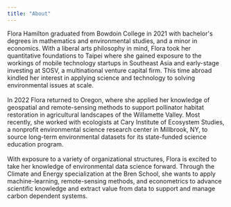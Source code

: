 ```yaml
---
title: "About"
---
```


Flora Hamilton graduated from Bowdoin College in 2021 with bachelor\'s degrees in mathematics and environmental studies, and a minor in economics. With a liberal arts philosophy in mind, Flora took her quantitative foundations to Taipei where she gained exposure to the workings of mobile technology startups in Southeast Asia and early-stage investing at SOSV, a multinational venture capital firm. This time abroad kindled her interest in applying science and technology to solving environmental issues at scale.\
\
In 2022 Flora returned to Oregon, where she applied her knowledge of geospatial and remote-sensing methods to support pollinator habitat restoration in agricultural landscapes of the Willamette Valley. Most recently, she worked with ecologists at Cary Institute of Ecosystem Studies, a nonprofit environmental science research center in Millbrook, NY, to source long-term environmental datasets for its state-funded science education program.\
\
With exposure to a variety of organizational structures, Flora is excited to take her knowledge of environmental data science forward. Through the Climate and Energy specialization at the Bren School, she wants to apply machine-learning, remote-sensing methods, and econometrics to advance scientific knowledge and extract value from data to support and manage carbon dependent systems.
